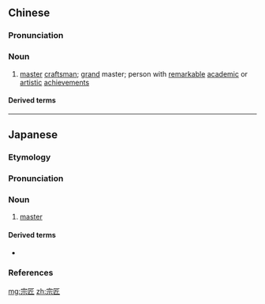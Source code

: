 ==Chinese==
{{zh-forms}}

===Pronunciation===
{{zh-pron
|m=zōngjiàng
|c=zung1 zoeng6
|cat=n
}}

===Noun===
{{zh-noun}}

# {{lb|zh|literary}} [[master]] [[craftsman]]; [[grand]] master; person with [[remarkable]] [[academic]] or [[artistic]] [[achievement]]s

====Derived terms====
{{zh-der|一代宗匠}}

----

==Japanese==
{{ja-kanjitab|そう|しょう|yomi=o}}

===Etymology===
{{der|sort=そうしょう|ja|ltc|宗匠}}

===Pronunciation===
{{ja-pron|yomi=kanon|そうしょう|acc=1|acc_ref=DJR,NHK}}

===Noun===
{{ja-noun|そうしょう|hhira=そうしやう}}

# [[master]]

====Derived terms====
* {{ja-r|宗匠頭巾|そうしょう ずきん}}

===References===
<references/>

[[mg:宗匠]]
[[zh:宗匠]]